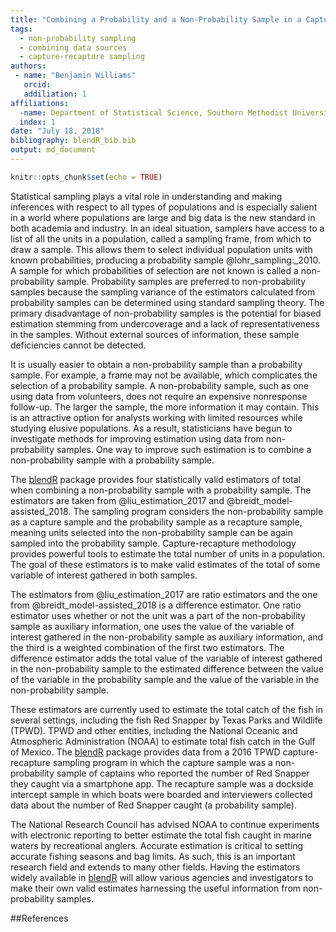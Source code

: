 ```yaml
---
title: "Combining a Probability and a Non-Probability Sample in a Capture-Recapture Setting"
tags:
  - non-probability sampling
  - combining data sources
  - capture-recapture sampling
authors: 
 - name: "Benjamin Williams"
   orcid: 
   addiliation: 1
affiliations:
  -name: Department of Statistical Science, Southern Methodist University
  index: 1
date: "July 18, 2018"
bibliography: blendR_bib.bib
output: md_document
---
```


```r
knitr::opts_chunk$set(echo = TRUE)
```

Statistical sampling plays a vital role in understanding and making inferences with respect to all types of populations and is especially salient in a world where populations are large and big data is the new standard in both academia and industry. In an ideal situation, samplers have access to a list of all the units in a population, called a sampling frame, from which to draw a sample. This allows them to select individual population units with known probabilities, producing a probability sample @lohr_sampling:_2010. A sample for which probabilities of selection are not known is called a non-probability sample. Probability samples are preferred to non-probability samples because the sampling variance of the estimators calculated from probability samples can be determined using standard sampling theory. The primary disadvantage of non-probability samples is the potential for biased estimation stemming from undercoverage and a lack of representativeness in the samples. Without external sources of information, these sample deficiencies cannot be detected.

It is usually easier to obtain a non-probability sample than a probability sample. For example, a frame may not be available, which complicates the selection of a probability sample. A non-probability sample, such as one using data from volunteers, does not require an expensive nonresponse follow-up. The larger the sample, the more information it may contain. This is an attractive option for analysts working with limited resources while studying elusive populations. As a result, statisticians have begun to investigate methods for improving estimation using data from non-probability samples. One way to improve such estimation is to combine a non-probability sample with a probability sample.

The [blendR](https://github.com/williamsbenjamin/blendR) package provides four statistically valid estimators of total when combining a non-probability sample with a probability sample. The estimators are taken from @liu_estimation_2017 and @breidt_model-assisted_2018. The sampling program considers the non-probability sample as a capture sample and the probability sample as a recapture sample, meaning units selected into the non-probability sample can be again sampled into the probability sample. Capture-recapture methodology provides powerful tools to estimate the total number of units in a population. The goal of these estimators is to make valid estimates of the total of some variable of interest gathered in both samples.

The estimators from @liu_estimation_2017 are ratio estimators and the one from @breidt_model-assisted_2018 is a difference estimator. One ratio estimator uses whether or not the unit was a part of the non-probability sample as auxiliary information, one uses the value of the variable of interest gathered in the non-probability sample as auxiliary information, and the third is a weighted combination of the first two estimators. The difference estimator adds the total value of the variable of interest gathered in the non-probability sample to the estimated difference between the value of the variable in the probability sample and the value of the variable in the non-probability sample.

These estimators are currently used to estimate the total catch of the fish in several settings, including the fish Red Snapper by Texas Parks and Wildlife (TPWD). TPWD and other entities, including the National Oceanic and Atmospheric Administration (NOAA) to estimate total fish catch in the Gulf of Mexico. The [blendR](https://github.com/williamsbenjamin/blendR) package provides data from a 2016 TPWD capture-recapture sampling program in which the capture sample was a non-probability sample of captains who reported the number of Red Snapper they caught via a smartphone app. The recapture sample was a dockside intercept sample in which boats were boarded and interviewers collected data about the number of Red Snapper caught (a probability sample).

The National Research Council has advised NOAA to continue experiments with electronic reporting to better estimate the total fish caught in marine waters by recreational anglers. Accurate estimation is critical to setting accurate fishing seasons and bag limits. As such, this is an important research field and extends to many other fields. Having the estimators widely available in [blendR](https://github.com/williamsbenjamin/blendR) will allow various agencies and investigators to make their own valid estimates harnessing the useful information from non-probability samples.

##References

